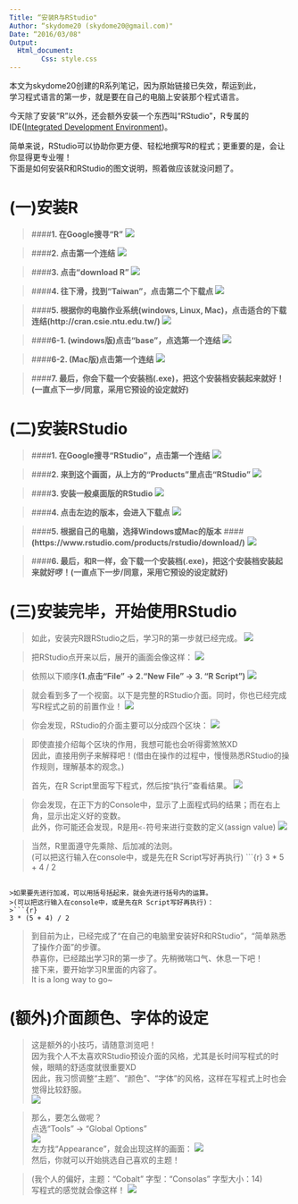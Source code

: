 ```yaml
---
Title: “安装R与RStudio"
Author: “skydome20 (skydome20@gmail.com)"
Date: “2016/03/08"
Output: 
  Html_document:
        Css: style.css
---    
```


本文为skydome20创建的R系列笔记，因为原始链接已失效，帮运到此，   
学习程式语言的第一步，就是要在自己的电脑上安装那个程式语言。   

今天除了安装“R"以外，还会额外安装一个东西叫“RStudio"，R专属的IDE(<a href=https://zh.wikipedia.org/wiki/%E9%9B%86%E6%88%90%E5%BC%80%E5%8F%91%E7%8E%AF%E5%A2%83 target="_blank">Integrated Development Environment</a>)。   

简单来说，RStudio可以协助你更方便、轻松地撰写R的程式；更重要的是，会让你显得更专业喔！   
下面是如何安装R和RStudio的图文说明，照着做应该就没问题了。   

# (一)安装R   


>####**1. 在Google搜寻“R"**
<img src="1.png" />   

>####**2. 点击第一个连结**
<img src="2.png" />   

>####**3. 点击“download R"**
<img src="3.png" />   

>####**4. 往下滑，找到“Taiwan"，点击第二个下载点**
<img src="4.png" />   

>####**5. 根据你的电脑作业系统(windows, Linux, Mac)，点击适合的下载连结(http://cran.csie.ntu.edu.tw/)**
<img src="5.png" />   

>####**6-1. (windows版)点击“base"，点选第一个连结**
<img src="6-1.png" />   

>####**6-2. (Mac版)点击第一个连结**
<img src="6-2.png" />   

>####**7. 最后，你会下载一个安装档(.exe)，把这个安装档安装起来就好！(一直点下一步/同意，采用它预设的设定就好)**


# (二)安装RStudio   



>####**1. 在Google搜寻“RStudio"，点击第一个连结**
<img src="7.png" />    

>####**2. 来到这个画面，从上方的“Products"里点击“RStudio"**
<img src="8.png" />   

>####**3. 安装一般桌面版的RStudio**
<img src="9.png" />   

>####**4. 点击左边的版本，会进入下载点**
<img src="10.png" />    

>####**5. 根据自己的电脑，选择Windows或Mac的版本**
####**(https://www.rstudio.com/products/rstudio/download/)**
<img src="11.png" />   

>####**6. 最后，和R一样，会下载一个安装档(.exe)，把这个安装档安装起来就好啰！(一直点下一步/同意，采用它预设的设定就好)**

# (三)安装完毕，开始使用RStudio   



>如此，安装完R跟RStudio之后，学习R的第一步就已经完成。
<img src="12.png" />   

>把RStudio点开来以后，展开的画面会像这样：
<img src="13.png" />   

>依照以下顺序**(1.点击“File" -> 2.“New File" -> 3. “R Script")**
<img src="14.png" />   

>就会看到多了一个视窗。以下是完整的RStudio介面。同时，你也已经完成写R程式之前的前置作业！
<img src="15.png" />   

>你会发现，RStudio的介面主要可以分成四个区块：
<img src="16.png" />   

>即使直接介绍每个区块的作用，我想可能也会听得雾煞煞XD   
>因此，直接用例子来解释吧！(借由在操作的过程中，慢慢熟悉RStudio的操作规则，理解基本的观念。)   
>   
>   
>首先，在R Script里面写下程式，然后按“执行"查看结果。
<img src="17.png" />   



>你会发现，在正下方的Console中，显示了上面程式码的结果；而在右上角，显示出定义好的变数。    
>此外，你可能还会发现，R是用```<-```符号来进行变数的定义(assign value)
<img src="18.png" />   

>当然，R里面遵守先乘除、后加减的法则。   
>(可以把这行输入在console中，或是先在R Script写好再执行)
>```{r}
3 * 5 + 4 / 2
```

>如果要先进行加减，可以用括号括起来，就会先进行括号内的运算。   
>(可以把这行输入在console中，或是先在R Script写好再执行)：
>```{r}
3 * (5 + 4) / 2
```

>到目前为止，已经完成了“在自己的电脑里安装好R和RStudio"，“简单熟悉了操作介面"的步骤。   
>恭喜你，已经踏出学习R的第一步了。先稍微喘口气、休息一下吧！      
>接下来，要开始学习R里面的内容了。   
>It is a long way to go~


# (额外)介面颜色、字体的设定   



>这是额外的小技巧，请随意浏览吧！   
>因为我个人不太喜欢RStudio预设介面的风格，尤其是长时间写程式的时候，眼睛的舒适度就很重要XD   
>因此，我习惯调整“主题"、“颜色"、“字体"的风格，这样在写程式上时也会觉得比较舒服。   
<img src="19.png" />   


>那么，要怎么做呢？   
>点选“Tools" -> “Global Options"   
<img src="20.png" />   
>左方找“Appearance"，就会出现这样的画面：
<img src="21.png" />  
>然后，你就可以开始挑选自己喜欢的主题！   
   
>(我个人的偏好，主题：“Cobalt" 字型：“Consolas" 字型大小：14)   
>写程式的感觉就会像这样！
<img src="22.png" />  


